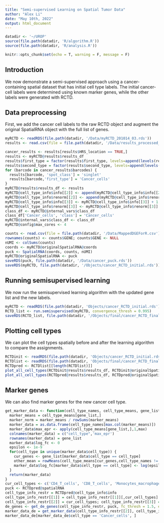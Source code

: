 ```yaml
---
title: "Semi-supervised Learning on Spatial Tumor Data"
author: "Alex Li"
date: "May 10th, 2022"
output: html_document
---
```


```r
datadir <- '~/UROP'
source(file.path(datadir, 'R/algorithm.R'))
source(file.path(datadir, 'R/analysis.R'))
```


```r
knitr::opts_chunk$set(echo = T, warning = F, message = F)
```

## Introduction

We now demonstrate a semi-supervised approach using a cancer-containing spatial dataset that has initial cell type labels. The initial cancer-cell labels were determined using known marker genes, while the other labels were generated with RCTD. 

## Data preprocessing

First, we add the cancer cell labels to the raw RCTD object and augment the original SpatialRNA object with the full list of genes.

```r
myRCTD <- readRDS(file.path(datadir, '/Data/myRCTD_201014_03.rds'))
results <- read.csv(file = file.path(datadir, '/Data/results_processed_slideseq_data_2020-12-12_Puck_201014_03_2020-12-12_Puck_201014_03_cell_types.csv'))

cancer_results <- results[results$HRS_location == TRUE,]
results <- myRCTD@results$results_df
results$first_type = factor(results$first_type, levels=append(levels(results$first_type), 'Cancer_cells'))
results$second_type = factor(results$second_type, levels=append(levels(results$second_type), 'Cancer_cells'))
for (barcode in cancer_results$barcodes) {
  results[barcode, 'spot_class'] = 'singlet'
  results[barcode,'first_type'] = 'Cancer_cells'
}
myRCTD@results$results_df <- results
myRCTD@cell_type_info$info[[2]] <- append(myRCTD@cell_type_info$info[[2]], 'Cancer_cells')
myRCTD@cell_type_info$renorm[[2]] <- append(myRCTD@cell_type_info$renorm[[2]], 'Cancer_cells')
myRCTD@cell_type_info$info[[3]] <- myRCTD@cell_type_info$info[[3]] + 1
myRCTD@cell_type_info$renorm[[3]] <- myRCTD@cell_type_info$renorm[[3]] + 1
class_df <- myRCTD@internal_vars$class_df
class_df['Cancer_cells', 'class'] = 'Cancer_cells'
myRCTD@internal_vars$class_df <- class_df
myRCTD@config$max_cores <- 4

counts <- read.csv(file = file.path(datadir, '/Data/MappedDGEForR.csv'))
rownames(counts) <- counts$GENE; counts$GENE <- NULL
nUMI <- colSums(counts)
coords <- myRCTD@originalSpatialRNA@coords
puck <- SpatialRNA(coords, counts, nUMI)
myRCTD@originalSpatialRNA <- puck
saveRDS(puck, file.path(datadir, '/Data/cancer_puck.rds'))
saveRDS(myRCTD, file.path(datadir, '/Objects/cancer_RCTD_initial.rds'))
```

## Running semisupervised learning

We now run the semisupervised learning algorithm with the updated gene list and the new labels.

```r
myRCTD <- readRDS(file.path(datadir, 'Objects/cancer_RCTD_initial.rds'))
RCTD_list <- run.semisupervised(myRCTD, convergence_thresh = 0.995)
saveRDS(RCTD_list, file.path(datadir, '/Objects/final/cancer_RCTD_final.rds'))
```

## Plotting cell types

We can plot the cell types spatially before and after the learning algorithm to compare the assignments.

```r
RCTDinit <- readRDS(file.path(datadir, 'Objects/cancer_RCTD_initial.rds'))
RCTDlist <- readRDS(file.path(datadir, 'Objects/final/cancer_RCTD_final.rds'))
RCTDpred <- RCTDlist[[length(RCTDlist)]]
plot_all_cell_types(RCTDinit@results$results_df, RCTDinit@originalSpatialRNA@coords, RCTDinit@cell_type_info$renorm[[2]], '..')
plot_all_cell_types(RCTDpred@results$results_df, RCTDpred@originalSpatialRNA@coords, RCTDpred@cell_type_info$renorm[[2]], '..')
```

## Marker genes

We can also find marker genes for the new cancer cell type.

```r
get_marker_data <- function(cell_type_names, cell_type_means, gene_list) {
  marker_means = cell_type_means[gene_list,]
  marker_norm = marker_means / rowSums(marker_means)
  marker_data = as.data.frame(cell_type_names[max.col(marker_means)])
  marker_data$max_epr <- apply(cell_type_means[gene_list,],1,max)
  colnames(marker_data) = c("cell_type",'max_epr')
  rownames(marker_data) = gene_list
  marker_data$log_fc <- 0
  epsilon <- 1e-9
  for(cell_type in unique(marker_data$cell_type)) {
    cur_genes <- gene_list[marker_data$cell_type == cell_type]
    other_mean = rowMeans(cell_type_means[cur_genes,cell_type_names != cell_type])
    marker_data$log_fc[marker_data$cell_type == cell_type] <- log(epsilon + cell_type_means[cur_genes,cell_type]) - log(epsilon + other_mean)
  }
  return(marker_data)
}
cur_cell_types <- c('CD4_T_cells', 'CD8_T_cells', 'Monocytes_macrophages', 'Cancer_cells')
puck <- RCTDpred@spatialRNA
cell_type_info_restr = RCTDpred@cell_type_info$info
cell_type_info_restr[[1]] = cell_type_info_restr[[1]][,cur_cell_types]
cell_type_info_restr[[2]] = cur_cell_types; cell_type_info_restr[[3]] = length(cur_cell_types)
de_genes <- get_de_genes(cell_type_info_restr, puck, fc_thresh = 1.5, expr_thresh = .0001, MIN_OBS = 3)
marker_data_de = get_marker_data(cell_type_info_restr[[2]], cell_type_info_restr[[1]], de_genes)
marker_data_de[marker_data_de$cell_type == 'Cancer_cells', ]
```

